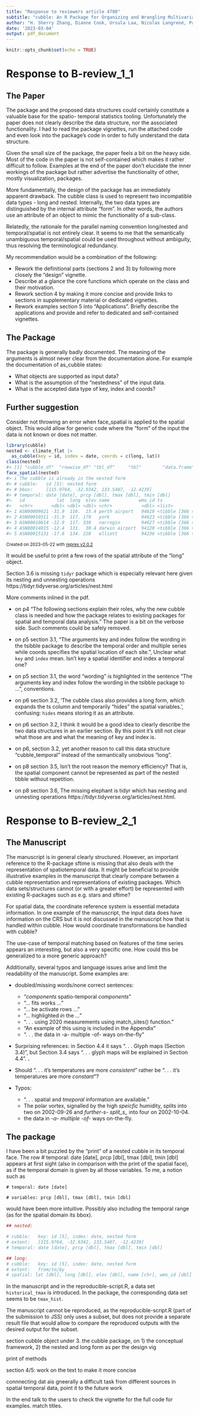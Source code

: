 ```yaml
---
title: "Response to reviewers article 4780"
subtitle: "cubble: An R Package for Organizing and Wrangling Multivariate Spatio-temporal Data"
author: "H. Sherry Zhang, Dianne Cook, Ursula Laa, Nicolas Langrené, Patricia Menéndez"
date: '2023-03-04'
output: pdf_document
---
```


```r
knitr::opts_chunk$set(echo = TRUE)
```

# Response to B-review_1_1

## The Paper

The package and the proposed data structures could certainly constitute a valuable base for the spatio- temporal statistics tooling. Unfortunately the paper does not clearly describe the data structure, nor the associated functionality. I had to read the package vignettes, run the attached code and even look into the package’s code in order to fully understand the data structure.

**\textcolor{purple}{Re: We thank the reviewer for the support on our proposed data structure and the suggestion to improve the paper and the package documentation.}**

Given the small size of the package, the paper feels a bit on the heavy side. Most of the code in the paper is not self-contained which makes it rather difficult to follow. Examples at the end of the paper don’t elucidate the inner workings of the package but rather advertise the functionality of other, mostly visualization, packages.

**\textcolor{purple}{Re: We select the code and output relevant to demonstrate the cubble package in the examples while leaving the rest in the github repository, where users can look up for more details: https://github.com/huizezhang-sherry/paper-cubble. [on the visualisation packages: xxx]}**

More fundamentally, the design of the package has an immediately apparent drawback. The cubble class is used to represent two incompatible data types - long and nested. Internally, the two data types are distinguished by the internal attribute “form”. In other words, the authors use an attribute of an object to mimic the functionality of a sub-class.

**\textcolor{purple}{Re: [TODO] }**

Relatedly, the rationale for the parallel naming convention long/nested and temporal/spatial is not entirely clear. It seems to me that the semantically unambiguous temporal/spatial could be used throughout without ambiguity, thus resolving the terminological redundancy.

**\textcolor{purple}{Re: xxx}**

My recommendation would be a combination of the following:

  * Rework the definitional parts (sections 2 and 3) by following more closely the “design” vignette. **\textcolor{purple}{Re: [TODO: follow the design vignette]}**
  * Describe at a glance the core functions which operate on the class and their motivation. **\textcolor{purple}{Re: Methods available for a cubble object is now printed in xxx, before introducing the main functionality: face\_temporal(), face\_spatial(), and unfold().}**
  * Rework section 4 by making it more concise and provide links to sections in supplementary material or dedicated vignettes. **\textcolor{purple}{Re: xxx}**
  * Rework examples section 5 into “Applications”. Briefly describe the applications and provide and refer to dedicated and self-contained vignettes. **\textcolor{purple}{Re: xxx}**

## The Package

The package is generally badly documented. The meaning of the arguments is almost never clear from the documentation alone. For example the documentation of as_cubble states:

* What objects are supported as input data?
* What is the assumption of the “nestedness” of the input data. 
* What is the accepted data type of key, index and coords?

**\textcolor{purple}{Re: [TODO: add documentation on these! ]}**

## Further suggestion


Consider not throwing an error when face_spatial is applied to the spatial object. This would allow for generic code where the “form” of the input the data is not known or does not matter.

**\textcolor{purple}{Re: Adopted. Now when applying face\_spatial to a nested cubble (a spatial object), the cubble will be printed as it is with a message signalling it is already in the nested form. see the reprex below. Same for face\_temporal on a long cubble}**

``` r
library(cubble)
nested <- climate_flat |>
  as_cubble(key = id, index = date, coords = c(long, lat))
class(nested) 
#> [1] "cubble_df"  "rowwise_df" "tbl_df"     "tbl"        "data.frame"
face_spatial(nested) 
#> i The cubble is already in the nested form
#> # cubble:   id [5]: nested form
#> # bbox:     [115.9764, -32.9342, 133.5407, -12.4239]
#> # temporal: date [date], prcp [dbl], tmax [dbl], tmin [dbl]
#>   id            lat  long  elev name           wmo_id ts                
#>   <chr>       <dbl> <dbl> <dbl> <chr>           <dbl> <list>            
#> 1 ASN00009021 -31.9  116.  15.4 perth airport   94610 <tibble [366 × 4]>
#> 2 ASN00010311 -31.9  117. 179   york            94623 <tibble [366 × 4]>
#> 3 ASN00010614 -32.9  117. 338   narrogin        94627 <tibble [366 × 4]>
#> 4 ASN00014015 -12.4  131.  30.4 darwin airport  94120 <tibble [366 × 4]>
#> 5 ASN00015131 -17.6  134. 220   elliott         94236 <tibble [366 × 4]>
```

<sup>Created on 2023-05-22 with [reprex v2.0.2](https://reprex.tidyverse.org)</sup>


It would be useful to print a few rows of the spatial attribute of the “long” object.

**\textcolor{purple}{Re: xxx. we could have a function to print }**

Section 3.6 is missing `tidyr` package which is especially relevant here given its nesting and unnesting operations https://tidyr.tidyverse.org/articles/nest.html

**\textcolor{purple}{Re: xxx}**

More comments inlined in the pdf.

  - on p4 "The following sections explain their roles, why the new cubble class is needed
and how the package relates to existing packages for spatial and temporal data analysis." The paper is a bit on the verbose side. Such comments could be safely removed. **\textcolor{purple}{Re: sentence removed.}**

  - on p5 section 3.1, "The arguments key and index follow the wording in the tsibble package to describe the temporal order and multiple series while coords specifies the spatial location of each site.", Unclear what `key` and `index` mean. Isn't key a spatial identifier and index a temporal one? **\textcolor{purple}{Re: [TODO] Yes, key is the spatial identifier and index is the temporal one. They are now explained in the text as well as referenced to the tsibble package.}**

  - on p5 section 3.1, the word "wording" is highlighted in the sentence "The arguments key and index follow the wording in the tsibble package to ...", conventions. **\textcolor{purple}{Re: *wording* changed to *conventions*}** 

  - on p6 section 3.2, 'The cubble class also provides a long form, which expands the ts column and temporarily “hides” the spatial variables.', confusing: `hides` means storing it as an attribute. **\textcolor{purple}{Re: The sentence is now changed to ..., which expands the ts column and stores the spatial variables as an attribute}**

  - on p6 section 3.2, I think it would be a good idea to clearly describe the two data structures in an earlier section. By this point it's still not clear what those are and what the meaning of key and index is. **\textcolor{purple}{Re: addressed in bullet point "on p5 section 3.1"}**

  - on p6, section 3.2, yet another reason to call this data structure "cubble_temporal" instead of the semantically unobvious "long". **\textcolor{purple}{Re: see paragraph 4 under section The paper }**

  - on p8 section 3.5, Isn't the root reason the memory efficiency? That is, the spatial component cannot be represented as part of the nested tibble without repetition. **\textcolor{purple}{Re: [TODO - also compare with sftime] added.}**

  - on p8 section 3.6, The missing elephant is tidyr which has nesting and unnesting operations  https://tidyr.tidyverse.org/articles/nest.html. **\textcolor{purple}{Re: addressed under section Further suggestion}**

# Response to B-review_2_1

## The Manuscript

The manuscript is in general clearly structured. However, an important reference to the R-package sftime is missing that also deals with the representation of spatiotemporal data. It might be beneficial to provide illustrative examples in the manuscript that clearly compare between a cubble representation and representations of existing packages. Which data sets/structures cannot (or with a greater effort) be represented with existing R-packages such as e.g. stars and sftime? 

**\textcolor{purple}{Re: [TODO] The section 3.5 are extended to also discuss why not just use existing data structure. This includes the comparision with sftime on memory efficiency, with stars on representing spatio-temporal data in an array format with illustrative examples}**

For spatial data, the coordinate reference system is essential metadata information. In one example of the manuscript, the input data does have information on the CRS but it is not discussed in the manuscript how that is handled within cubble. How would coordinate transformations be handled with cubble?

**\textcolor{purple}{Re: We understand spatial data is, strictly speaking, not uniquely identified if CRS information is not provided, while many wild data still do not contain this crucial piece of information. In cubble, if the spatial data is from an sf object, the cubble will retain the sf class and users are welcomed to use functions in sf to perform coordinate transformations. If not, the function cubble::add\_geometry\_column() can be used to construct the geometry column from long and lat, and the resulting cubble will have the sf class. if CRS is missing, cubble::add\_geometry\_column() will by default assume OGC:CRS84 (WGS84).}**

The use-case of temporal matching based on features of the time series appears an interesting, but also a very specific one. How could this be generalized to a more generic approach?

**\textcolor{purple}{Re: xxx}**

Additionally, several typos and language issues arise and limit the readability of the manuscript. Some examples are:
  
- doubled/missing words/none correct sentences: 
  - “*components* spatio-temporal *components*” **\textcolor{purple}{Re: to "... spatio-temporal components"}**
  - “... fits works ...”  **\textcolor{purple}{Re: to ".. works well with ..."}**
  - “... be activate rows ...” **\textcolor{purple}{Re: to "... will activate rows ..."}**
  - “... highlighted *in* the ...” **\textcolor{purple}{Re: to "... highlighted on the map"}**
  - “. . . using 2020 measurements using match_sites() function.”  **\textcolor{purple}{Re: to "... using the match\_sites() function"}**
  - “An example of this using is included in the Appendix” **\textcolor{purple}{Re: to "... this use ..."}**
  - “. . . the data in -a- multiple -of- ways on-the-fly”  **\textcolor{purple}{Re: to "... in multiple ways ..."}**


- Surprising references: in Section 4.4 it says “. . . Glyph maps (Section 3.4)”, but Section 3.4 says “. . . glyph maps will be explained in Section 4.4”. **\textcolor{purple}{Re: the looped reference in section 3.3 and 3.4 is replaced with (Wickham et al. 2012)}.**

- Should “. . . it’s temperatures are more *consistent*” rather be “. . . it’s temperatures are more *constant*”? **\textcolor{purple}{Re: to "more constant"}**

- Typos:
  - “. . . spatial and *tmeporal* information are available.” **\textcolor{purple}{Re: to "temporal"}**
  - The polar vortex, signalled by the high *speicfic* humidity, splits into two on 2002-09-26 and *further-s- split_s_* into four on 2002-10-04. **\textcolor{purple}{Re: to "specific", "further splits"}**
  - the data in *-a- multiple -of-* ways on-the-fly. **\textcolor{purple}{Re:  to "multiple ways"}** 
 
## The package

I have been a bit puzzled by the “print” of a nested cubble in its temporal face. The row # temporal: date [date], prcp [dbl], tmax [dbl], tmin [dbl] appears at first sight (also in comparison with the print of the spatial face), as if the temporal domain is given by all those variables. To me, a notion such as


`# temporal: date [date]`

`# variables: prcp [dbl], tmax [dbl], tmin [dbl]`

would have been more intuitive. Possibly also including the temporal range (as for the spatial domain its bbox).

**\textcolor{purple}{Re: [TODO] use tsibble functions to print temporal range in the long form, something looks like:}**

```r
## nested:

# cubble:   key: id [5], index: date, nested form
# extent:   [115.9764, -32.9342, 133.5407, -12.4239]
# temporal: date [date], prcp [dbl], tmax [dbl], tmin [dbl]

## long:
# cubble:   key: id [5], index: date, nested form
# extent:   from/to/by
# spatial: lat [dbl], long [dbl], elev [dbl], name [chr], wmo_id [dbl]
```


In the manuscript and in the reproducible-script.R, a data set `historical_tmax` is introduced. In the package, the corresponding data set seems to be `tmax_hist`.

**\textcolor{purple}{Re: [TODO] The two datasets are related but not the same. The data historical\_tmax contains daily weather stations data for the two periods: 1971-1975 and 2016-2020 and amounts to 3.2MB, which is not suitable to include in the package given the size restriction. The tmax\_hist summarises the daily data into monthly to produce the dataset suitable to include in the package. The documentation to tmax\_hist now include more details on this. }**

The manuscript cannot be reproduced, as the reproducible-script.R (part of the submission to JSS) only uses a subset, but does not provide a separate result file that would allow to compare the reproduced outputs with the desired output for the subset.

**\textcolor{purple}{Re: A result file in html has been submitted this time.}**




section cubble object under 3. the cubble package, on 1) the conceptual framework, 2)  the nested and long form as per the design vig

print of methods



section 4/5: work on the text to make it more concise

connnecting dat ais gneerally a difficult task from different sources in spatial temporal data, point it to the future work 

In the end talk to the users to check the vignette for the full code for examples. match titles.